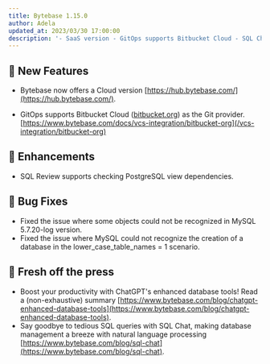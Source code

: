 ```yaml
---
title: Bytebase 1.15.0
author: Adela
updated_at: 2023/03/30 17:00:00
description: '- SaaS version - GitOps supports Bitbucket Cloud - SQL Chat'
---
```



## 🚀 New Features

- Bytebase now offers a Cloud version [https://hub.bytebase.com/](https://hub.bytebase.com/).

- GitOps supports Bitbucket Cloud ([bitbucket.org](https://bitbucket.org)) as the Git provider. [https://www.bytebase.com/docs/vcs-integration/bitbucket-org](/vcs-integration/bitbucket-org)

## 🎄 Enhancements

- SQL Review supports checking PostgreSQL view dependencies.

## 🐞 Bug Fixes

- Fixed the issue where some objects could not be recognized in MySQL 5.7.20-log version.
- Fixed the issue where MySQL could not recognize the creation of a database in the lower_case_table_names = 1 scenario.

## 📰 Fresh off the press

- Boost your productivity with ChatGPT's enhanced database tools! Read a (non-exhaustive) summary [https://www.bytebase.com/blog/chatgpt-enhanced-database-tools](https://www.bytebase.com/blog/chatgpt-enhanced-database-tools).
- Say goodbye to tedious SQL queries with SQL Chat, making database management a breeze with natural language processing [https://www.bytebase.com/blog/sql-chat](https://www.bytebase.com/blog/sql-chat).

<InstallUpgrade />
